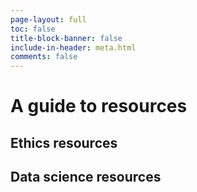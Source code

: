 ```yaml
---
page-layout: full
toc: false
title-block-banner: false
include-in-header: meta.html
comments: false
---
```


# A guide to resources


## Ethics resources


## Data science resources

